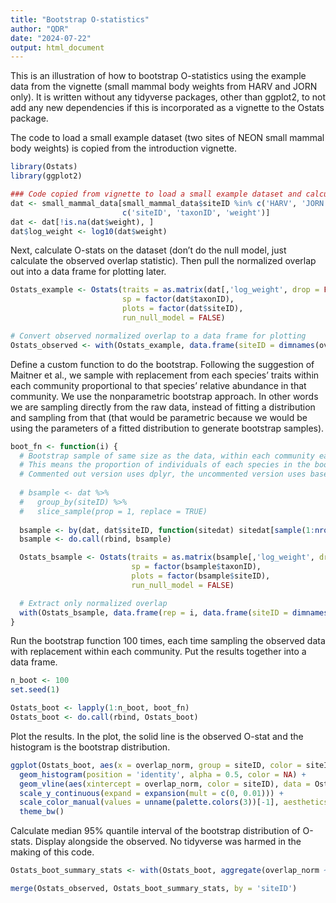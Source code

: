 ```yaml
---
title: "Bootstrap O-statistics"
author: "QDR"
date: "2024-07-22"
output: html_document
---
```


This is an illustration of how to bootstrap O-statistics using the example data from the vignette (small mammal body weights from HARV and JORN only). It is written without any tidyverse packages, other than ggplot2, to not add any new dependencies if this is incorporated as a vignette to the Ostats package.

The code to load a small example dataset (two sites of NEON small mammal body weights) is copied from the introduction vignette.

```r
library(Ostats)
library(ggplot2)

### Code copied from vignette to load a small example dataset and calculate O-stats on the observed dataset.
dat <- small_mammal_data[small_mammal_data$siteID %in% c('HARV', 'JORN'),
                         c('siteID', 'taxonID', 'weight')]
dat <- dat[!is.na(dat$weight), ]
dat$log_weight <- log10(dat$weight)
```

Next, calculate O-stats on the dataset (don't do the null model, just calculate the observed overlap statistic). Then pull the normalized overlap out into a data frame for plotting later.

```r
Ostats_example <- Ostats(traits = as.matrix(dat[,'log_weight', drop = FALSE]),
                         sp = factor(dat$taxonID),
                         plots = factor(dat$siteID),
                         run_null_model = FALSE)

# Convert observed normalized overlap to a data frame for plotting
Ostats_observed <- with(Ostats_example, data.frame(siteID = dimnames(overlaps_norm)[[1]], overlap_norm = round(overlaps_norm[,1], 4)))
```

Define a custom function to do the bootstrap. Following the suggestion of Maitner et al., we sample with replacement from each species' traits within each community proportional to that species' relative abundance in that community. We use the nonparametric bootstrap approach. In other words we are sampling directly from the raw data, instead of fitting a distribution and sampling from that (that would be parametric because we would be using the parameters of a fitted distribution to generate bootstrap samples).

```r
boot_fn <- function(i) {
  # Bootstrap sample of same size as the data, within each community each row is sampled with replacement with equal probability
  # This means the proportion of individuals of each species in the bootstrap sample will be similar to the observed data.
  # Commented out version uses dplyr, the uncommented version uses base R code to get the same result.
  
  # bsample <- dat %>%
  #   group_by(siteID) %>%
  #   slice_sample(prop = 1, replace = TRUE)
  
  bsample <- by(dat, dat$siteID, function(sitedat) sitedat[sample(1:nrow(sitedat), replace = TRUE), ])
  bsample <- do.call(rbind, bsample)

  Ostats_bsample <- Ostats(traits = as.matrix(bsample[,'log_weight', drop = FALSE]),
                           sp = factor(bsample$taxonID),
                           plots = factor(bsample$siteID),
                           run_null_model = FALSE)

  # Extract only normalized overlap
  with(Ostats_bsample, data.frame(rep = i, data.frame(siteID = dimnames(overlaps_norm)[[1]], overlap_norm = overlaps_norm[,1])))
}
```

Run the bootstrap function 100 times, each time sampling the observed data with replacement within each community. Put the results together into a data frame.

```r
n_boot <- 100
set.seed(1)

Ostats_boot <- lapply(1:n_boot, boot_fn)
Ostats_boot <- do.call(rbind, Ostats_boot)
```

Plot the results. In the plot, the solid line is the observed O-stat and the histogram is the bootstrap distribution.

```r
ggplot(Ostats_boot, aes(x = overlap_norm, group = siteID, color = siteID, fill = siteID)) +
  geom_histogram(position = 'identity', alpha = 0.5, color = NA) +
  geom_vline(aes(xintercept = overlap_norm, color = siteID), data = Ostats_observed, linewidth = 1) +
  scale_y_continuous(expand = expansion(mult = c(0, 0.01))) +
  scale_color_manual(values = unname(palette.colors(3))[-1], aesthetics = c('colour', 'fill')) + # Colorblind accessible
  theme_bw()
```

Calculate median 95% quantile interval of the bootstrap distribution of O-stats. Display alongside the observed. No tidyverse was harmed in the making of this code.

```r
Ostats_boot_summary_stats <- with(Ostats_boot, aggregate(overlap_norm ~ siteID, FUN = function(x) round(quantile(x, probs = c(.5, .025, .975)), 4)))

merge(Ostats_observed, Ostats_boot_summary_stats, by = 'siteID')
```

